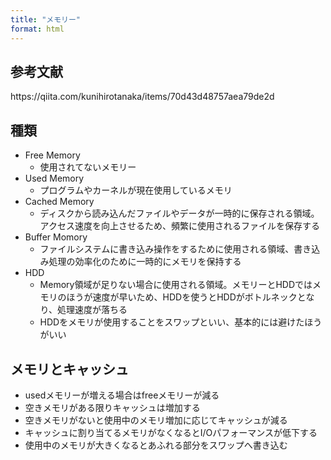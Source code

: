```yaml
---
title: "メモリー"
format: html
---
```

## 参考文献
https://qiita.com/kunihirotanaka/items/70d43d48757aea79de2d

## 種類

* Free Memory
  * 使用されてないメモリー
* Used Memory
  * プログラムやカーネルが現在使用しているメモリ
* Cached Memory
  * ディスクから読み込んだファイルやデータが一時的に保存される領域。アクセス速度を向上させるため、頻繁に使用されるファイルを保存する
* Buffer Momory
  * ファイルシステムに書き込み操作をするために使用される領域、書き込み処理の効率化のために一時的にメモリを保持する
* HDD
  * Memory領域が足りない場合に使用される領域。メモリーとHDDではメモリのほうが速度が早いため、HDDを使うとHDDがボトルネックとなり、処理速度が落ちる
  * HDDをメモリが使用することをスワップといい、基本的には避けたほうがいい

## メモリとキャッシュ

* usedメモリーが増える場合はfreeメモリーが減る
* 空きメモリがある限りキャッシュは増加する
* 空きメモリがないと使用中のメモリ増加に応じてキャッシュが減る
* キャッシュに割り当てるメモリがなくなるとI/Oパフォーマンスが低下する
* 使用中のメモリが大きくなるとあふれる部分をスワップへ書き込む